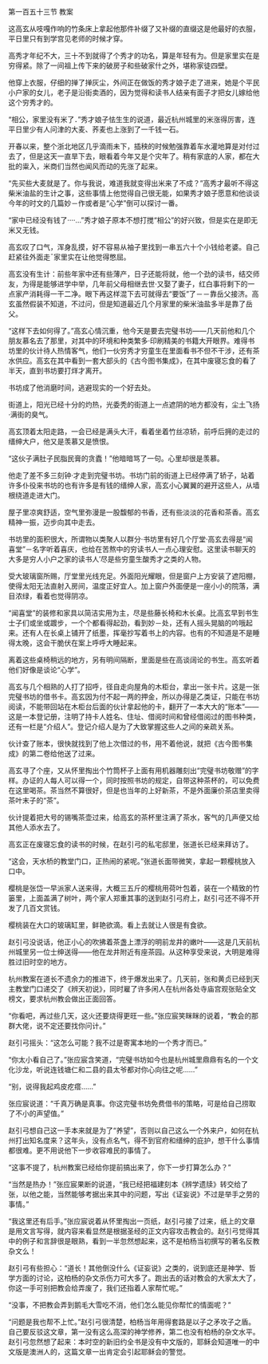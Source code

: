 

第一百五十三节 教案

这高玄从吱嘎作响的竹条床上拿起他那件补缀了又补缀的直缀这是他最好的衣服，平日里只有到学宫见老师的时候才穿。

高秀才年纪不大，三十不到就得了个秀才的功名，算是年轻有为。但是家里实在是穷得紧。除了一间祖上传下来的破房子和些破家什之外，堪称家徒四壁。

他穿上衣服，仔细的掸了掸灰尘，外间正在做饭的秀才娘子走了进来，她是个平民小户家的女儿，老子是沿街卖酒的，因为觉得和读书人结亲有面子才把女儿嫁给他这个穷秀才的。

“相公，家里没有米了．”秀才娘子怯生生的说道，最近杭州城里的米涨得厉害，连平日里少有人问津的大麦、荞麦也上涨到了一千钱一石。

开春以来，整个浙北地区几乎滴雨未下，插秧的时候勉强靠着车水灌地算是对付过去了，但是这天一直旱下去，眼看着今年又是个灾年了。稍有家底的人家，都在大批的粜入，米商们当然也闻风而动的先涨了起来。

“先买些大麦就是了。你与我说，难道我就变得出米来了不成？”高秀才最听不得这柴米油盐的生计之事，这些事情上他觉得自己很无能，如果秀才娘子愿意和他谈谈今年的时文的几篇妙－作或者是“心学”倒可以探讨一番。

“家中已经没有钱了····…”秀才娘子原本不想打搅“相公”的好兴致，但是实在是即无米又无钱。

高玄叹了口气，浑身乱摸，好不容易从袖子里找到一串五六十个小钱给老婆。自己赶紧往外面走ˉ家里实在让他觉得憋屈。

高玄没有生计：前些年家中还有些薄产，日子还能将就，他一个劲的读书，结交师友，为得是能够进学中举，几年前父母相继去世·又娶了妻子，红白事将剩下的一点家产消耗得一干二净。眼下再这样混下去可就得去“要饭”了－－靠岳父接济。高玄虽然假装不知道，不过问，但是知道最近几个月家里的柴米油盐多半是靠了岳父。

“这样下去如何得了。”高玄心情沉重，他今天是要去完璧书坊——几天前他和几个朋友慕名去了那里，对其中的环境和种类繁多·印刷精美的书籍大开眼界。难得书坊里的伙计待人热情客气，他们一伙穷秀才穷童生在里面看书不但不干涉，还有茶水供应。高玄在其中看到一套大部头的《古今图书集成》，在其中废寝忘食的看了半天，直到书坊要打烊才离开。

书坊成了他消磨时间，逃避现实的一个好去处。

街道上，阳光已经十分的灼热，光委秃的街道上一点遮阴的地方都没有，尘土飞扬·满街的臭气。

高玄顶着太阳走路，一会已经是满头大汗，看着坐着竹丝凉轿，前呼后拥的走过的缙绅大户，他又是羡慕又是愤恨。

“这伙子满肚子民脂民膏的贪蠹！”他暗暗骂了一句。心里却很是羡慕。

他走了差不多三刻钟·才走到完璧书坊。书坊门前的街道上已经停满了轿子，站着许多仆役来书坊的也有许多是有钱的缙绅人家，高玄小心翼翼的避开这些人，从墙根绕道走进大门。

屋子里凉爽舒适，空气里弥漫是一股馥郁的书香，还有些淡淡的花香和茶香。高玄精神一振，迈步向其中走去。

书坊里的面积很大，所谓物以类聚人以群分·书坊里有好几个厅堂·高玄去得是“闻喜堂”－名字听着喜庆，也给在苦熬中的穷读书人一点心理安慰。这里读书聊天的大多是穷人小户之家的读书人′尽是些穷童生酸秀才之类的人物。

受大玻璃窗所赐，厅堂里光线充足。外面阳光耀眼，但是窗户上方安装了遮阳棚，使得太阳无法直射入房间，温度正好宜人。加上窗户外面便是一座小小的院落，满目浓绿，看着也觉得阴凉。

“闻喜堂”的装修和家具以简洁实用为主，尽是些藤长椅和木长桌。比高玄早到书生士子们或坐或踱步，一个个都看得起劲，看到妙－处，还有人摇头晃脑的吟哦起来。还有人在长桌上铺开了纸墨，挥毫抄写着书上的内容。也有的不知道是不是睡得太晚，这会干脆伏在案上呼呼大睡起来。

离着这些桌椅稍远的地方，另有明间隔断，里面是些在高谈阔论的书生。高玄听着他们好像是谈论“心学”。

高玄与几个相熟的人打了招呼，径自走向屋角的木柜台，拿出一张卡片。这是一张完璧书坊的借书卡。高玄因为付不起一两的押金，所以办得是乙类证，只能在书坊阅读，不能带回站在木柜台后面的伙计拿起他的卡，翻开了一本大大的“账本”——这是一本登记册，注明了持卡人姓名、住址、借阅时间和曾经借阅过的图书种类，还有一栏是“介绍人”。登记介绍人是为了大致掌握这些人之间的亲疏关系。

伙计查了账本，很快就找到了他上次借过的书，用不着他说，就把《古今图书集成》的第二卷给他送了过来。

高玄寻了个座，又从怀里掏出个竹筒杯子上面有用机器雕刻出“完璧书坊敬赠”的字样。办证的人每人可以得一个，同时按照书坊的规定，自带这种茶杯的，可以免费在这里喝茶。茶当然不算很好，但是也当年的上好新茶，不是外面廉价茶店里卖得茶叶末子的“茶”。

伙计提着把大号的锡嘴茶壶过来，给高玄的茶杯里注满了茶水，客气的几声便又给其他人添水去了。

高玄正在废寝忘食的读书的时候，在赵引弓的私宅邸里，张道长已经来拜访了。

“这会，天水桥的教堂门口，正热闹的紧呢。”张道长面带微笑，拿起一颗樱桃放入口中。

樱桃是张岱一早派家人送来得，大概三五斤的樱桃用荷叶包着，装在一个精致的竹篓里，上面盖满了树叶，两个家人郑重其事的送到赵引弓府上，赵引弓还不得不开发了几百文赏钱。

樱桃装在大口的玻璃缸里，鲜艳欲滴。看上去就让人很是有食欲。

赵引弓没说话，他正小心的吹拂着茶盏上漂浮的明前龙井的嫩叶——这是几天前杭州城里另一位士绅送得——他在龙井附近有座茶园。从这种享受来说，大明是难得胜过旧时空的地方。

杭州教案在道长不遗余力的推进下，终于爆发出来了。几天前，张和黄贞已经到天主教堂门口递交了《辨天初说》，同时雇了许多闲人在杭州各处寺庙宫观张贴全文榜文，要求杭州教会做出正面回答。

“你看吧，再过些几天，这火还要烧得更旺一些。”张应宸笑眯眯的说着，“教会的那群大佬，说不定还要找你问计。”

赵引弓摇头：“这怎么可能？我不过是寄寓本地的一个秀才而已。”

“你太小看自己了。”张应宸含笑道，“完璧书坊如今也是杭州城里鼎鼎有名的一个文化沙龙，听说连钱塘仁和二县的县太爷都对你心向往之呢……”

“别，说得我起鸡皮疙瘩……”

张应宸说道：“千真万确是真事。你这完璧书坊免费借书的策略，可是给自己捞取了不小的声望值。”

赵引弓想自己这一手本来就是为了“养望”，否则以自己这么一个外来户，如何在杭州打出知名度来？这年头，没有点名气，得不到官府和缙绅的庇护，想干什么事情都很难。更不用说他下一步收容难民的事情了。

“这事不提了，杭州教案已经给你提前搞出来了，你下一步打算怎么办？”

“当然是热办！”张应宸果断的说道，“我已经把福建刻本《辨学遗牍》转交给了张，以他之能，当然能够考据出来其中的问题，写出《证妄说》不过是举手之劳的事情。”

“我这里还有后手。”张应宸说着从怀里掏出一页纸，赵引弓接了过来，纸上的文章是用文言写得，就内容来看显然是根据圣经的正文内容攻击教会的。赵引弓觉得其中的例子和言辞很是眼熟，看到一半忽然想起来，这不是柏杨当初撰写的著名反教杂文么！

赵引弓有些担心：“道长！其他倒没什么《证妄说》之类的，说到底还是神学、哲学方面的讨论，这柏杨的杂文杀伤力可大多了。跑出去的话对教会的大家太大了，你这一手可别把教会给弄废了，我们还指着人家帮忙呢。”

“没事，不把教会弄到鹅毛大雪吃不消，他们怎么能见你帮忙的情面呢？”

“问题是我也帮不上忙。”赵引弓很清楚，柏杨当年用得套路是以子之矛攻子之盾。自己要反驳这文章，第一没有这么高深的神学修养，第二也没有柏杨的杂文水平。赵引弓忽然想了起来：本时空的新旧约全书是没有中文版的，耶稣会知道唯一的中文版是澳洲人的，这篇文章一出肯定会引起耶稣会的警觉。

